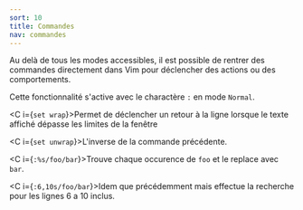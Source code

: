 ```yaml
---
sort: 10
title: Commandes
nav: commandes
---
```


Au delà de tous les modes accessibles, il est possible de rentrer des commandes directement dans Vim pour déclencher des actions ou des comportements.

Cette fonctionnalité s'active avec le charactère `:` en mode `Normal`.

<C i={`set wrap`}>Permet de déclencher un retour à la ligne lorsque le texte affiché dépasse les limites de la fenêtre</C>

<C i={`set unwrap`}>L'inverse de la commande précédente.</C>

<C i={`:%s/foo/bar`}>Trouve chaque occurence de `foo` et le replace avec `bar`.</C>

<C i={`:6,10s/foo/bar`}>Idem que précédemment mais effectue la recherche pour les lignes 6 a 10 inclus.</C>
